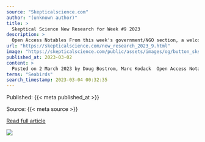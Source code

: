 ```yaml
---
source: "Skepticalscience.com"
author: "(unknown author)"
title: >
  Skeptical Science New Research for Week #9 2023
description: >
  Open Access Notables From this week's government/NGO section, a welcome report from the United Nations: One Atmosphere: An independent expert review on Solar Radiation Modification research and deployment. For many of us and given the reports provenance the f…
url: "https://skepticalscience.com/new_research_2023_9.html"
image: "https://skepticalscience.com/public/assets/images/og/button_sks_200.jpg"
published_at: 2023-03-02
content: >
  Posted on 2 March 2023 by Doug Bostrom, Marc Kodack  Open Access Notables  From this week's government/NGO section, a welcome report from the United Nations: One Atmosphere: An independent expert rev… [+39997 chars]
terms: "Seabirds"
search_timestamp: 2023-03-04 00:32:35
---
```



Published: {{< meta published_at >}}


Source: {{< meta source >}}


[Read full article]({{< meta url >}}){target='_blank'}



![](`r rmarkdown::metadata$image[1]`)

